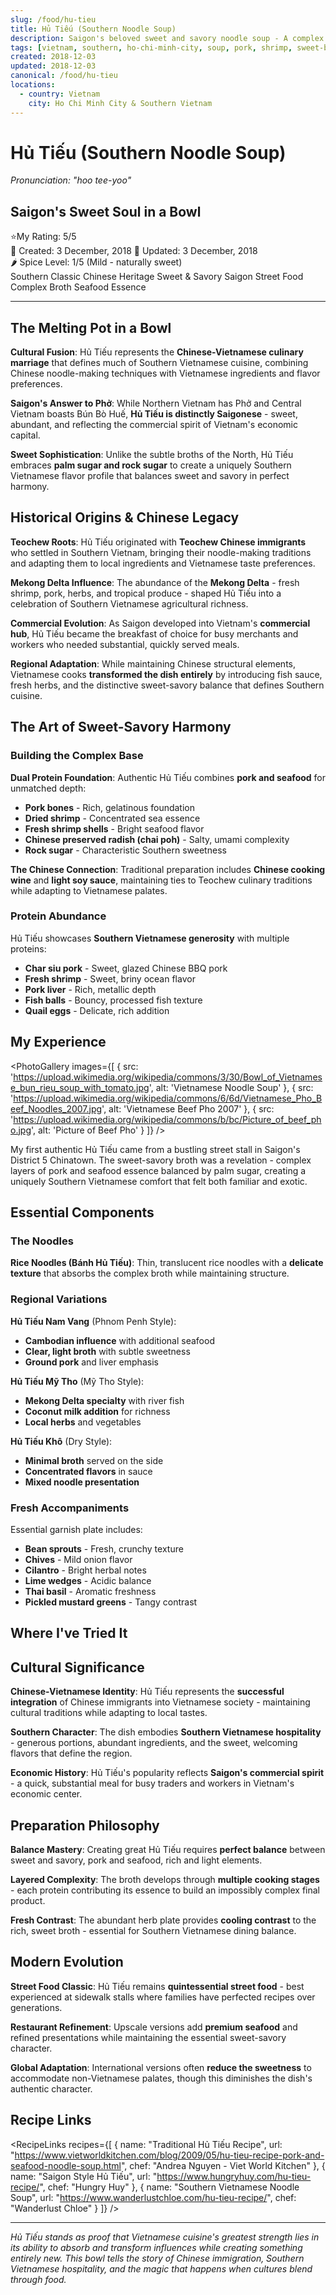```yaml
---
slug: /food/hu-tieu
title: Hủ Tiếu (Southern Noodle Soup)
description: Saigon's beloved sweet and savory noodle soup - A complex pork and seafood broth with Chinese-Vietnamese heritage
tags: [vietnam, southern, ho-chi-minh-city, soup, pork, shrimp, sweet-broth, chinese-influence, street-food]
created: 2018-12-03
updated: 2018-12-03
canonical: /food/hu-tieu
locations:
  - country: Vietnam
    city: Ho Chi Minh City & Southern Vietnam
---
```



# Hủ Tiếu (Southern Noodle Soup)
*Pronunciation: "hoo tee-yoo"*

## Saigon's Sweet Soul in a Bowl

<div className="food-rating">
  <span className="star">⭐</span>My Rating: 5/5
</div>

<div className="food-metadata">
  <span className="food-date">📅 Created: 3 December, 2018</span>
  <span className="food-date">🔄 Updated: 3 December, 2018</span>
</div>

<div className="spice-level">
  🌶️ Spice Level: 1/5 (Mild - naturally sweet)
</div>

<div className="food-tags">
  <span className="food-tag">Southern Classic</span>
  <span className="food-tag">Chinese Heritage</span>
  <span className="food-tag">Sweet & Savory</span>
  <span className="food-tag">Saigon Street Food</span>
  <span className="food-tag">Complex Broth</span>
  <span className="food-tag">Seafood Essence</span>
</div>

---

## The Melting Pot in a Bowl

**Cultural Fusion**: Hủ Tiếu represents the **Chinese-Vietnamese culinary marriage** that defines much of Southern Vietnamese cuisine, combining Chinese noodle-making techniques with Vietnamese ingredients and flavor preferences.

**Saigon's Answer to Phở**: While Northern Vietnam has Phở and Central Vietnam boasts Bún Bò Huế, **Hủ Tiếu is distinctly Saigonese** - sweet, abundant, and reflecting the commercial spirit of Vietnam's economic capital.

**Sweet Sophistication**: Unlike the subtle broths of the North, Hủ Tiếu embraces **palm sugar and rock sugar** to create a uniquely Southern Vietnamese flavor profile that balances sweet and savory in perfect harmony.

## Historical Origins & Chinese Legacy

**Teochew Roots**: Hủ Tiếu originated with **Teochew Chinese immigrants** who settled in Southern Vietnam, bringing their noodle-making traditions and adapting them to local ingredients and Vietnamese taste preferences.

**Mekong Delta Influence**: The abundance of the **Mekong Delta** - fresh shrimp, pork, herbs, and tropical produce - shaped Hủ Tiếu into a celebration of Southern Vietnamese agricultural richness.

**Commercial Evolution**: As Saigon developed into Vietnam's **commercial hub**, Hủ Tiếu became the breakfast of choice for busy merchants and workers who needed substantial, quickly served meals.

**Regional Adaptation**: While maintaining Chinese structural elements, Vietnamese cooks **transformed the dish entirely** by introducing fish sauce, fresh herbs, and the distinctive sweet-savory balance that defines Southern cuisine.

## The Art of Sweet-Savory Harmony

### Building the Complex Base

**Dual Protein Foundation**: Authentic Hủ Tiếu combines **pork and seafood** for unmatched depth:
- **Pork bones** - Rich, gelatinous foundation
- **Dried shrimp** - Concentrated sea essence
- **Fresh shrimp shells** - Bright seafood flavor
- **Chinese preserved radish (chai poh)** - Salty, umami complexity
- **Rock sugar** - Characteristic Southern sweetness

**The Chinese Connection**: Traditional preparation includes **Chinese cooking wine** and **light soy sauce**, maintaining ties to Teochew culinary traditions while adapting to Vietnamese palates.

### Protein Abundance

Hủ Tiếu showcases **Southern Vietnamese generosity** with multiple proteins:
- **Char siu pork** - Sweet, glazed Chinese BBQ pork
- **Fresh shrimp** - Sweet, briny ocean flavor
- **Pork liver** - Rich, metallic depth
- **Fish balls** - Bouncy, processed fish texture
- **Quail eggs** - Delicate, rich addition

## My Experience

<PhotoGallery images={[
  { src: 'https://upload.wikimedia.org/wikipedia/commons/3/30/Bowl_of_Vietnamese_bun_rieu_soup_with_tomato.jpg', alt: 'Vietnamese Noodle Soup' },
  { src: 'https://upload.wikimedia.org/wikipedia/commons/6/6d/Vietnamese_Pho_Beef_Noodles_2007.jpg', alt: 'Vietnamese Beef Pho 2007' },
  { src: 'https://upload.wikimedia.org/wikipedia/commons/b/bc/Picture_of_beef_pho.jpg', alt: 'Picture of Beef Pho' }
]} />

My first authentic Hủ Tiếu came from a bustling street stall in Saigon's District 5 Chinatown. The sweet-savory broth was a revelation - complex layers of pork and seafood essence balanced by palm sugar, creating a uniquely Southern Vietnamese comfort that felt both familiar and exotic.

## Essential Components

### The Noodles
**Rice Noodles (Bánh Hủ Tiếu)**: Thin, translucent rice noodles with a **delicate texture** that absorbs the complex broth while maintaining structure.

### Regional Variations

**Hủ Tiếu Nam Vang** (Phnom Penh Style):
- **Cambodian influence** with additional seafood
- **Clear, light broth** with subtle sweetness
- **Ground pork** and liver emphasis

**Hủ Tiếu Mỹ Tho** (Mỹ Tho Style):
- **Mekong Delta specialty** with river fish
- **Coconut milk addition** for richness
- **Local herbs** and vegetables

**Hủ Tiếu Khô** (Dry Style):
- **Minimal broth** served on the side
- **Concentrated flavors** in sauce
- **Mixed noodle presentation**

### Fresh Accompaniments

Essential garnish plate includes:
- **Bean sprouts** - Fresh, crunchy texture
- **Chives** - Mild onion flavor
- **Cilantro** - Bright herbal notes
- **Lime wedges** - Acidic balance
- **Thai basil** - Aromatic freshness
- **Pickled mustard greens** - Tangy contrast

## Where I've Tried It

<MapEmbed location="Ho Chi Minh City, Vietnam" description="Discovering the sweet complexity of authentic Hủ Tiếu in Saigon's bustling Chinatown district" />

## Cultural Significance

**Chinese-Vietnamese Identity**: Hủ Tiếu represents the **successful integration** of Chinese immigrants into Vietnamese society - maintaining cultural traditions while adapting to local tastes.

**Southern Character**: The dish embodies **Southern Vietnamese hospitality** - generous portions, abundant ingredients, and the sweet, welcoming flavors that define the region.

**Economic History**: Hủ Tiếu's popularity reflects **Saigon's commercial spirit** - a quick, substantial meal for busy traders and workers in Vietnam's economic center.

## Preparation Philosophy

**Balance Mastery**: Creating great Hủ Tiếu requires **perfect balance** between sweet and savory, pork and seafood, rich and light elements.

**Layered Complexity**: The broth develops through **multiple cooking stages** - each protein contributing its essence to build an impossibly complex final product.

**Fresh Contrast**: The abundant herb plate provides **cooling contrast** to the rich, sweet broth - essential for Southern Vietnamese dining balance.

## Modern Evolution

**Street Food Classic**: Hủ Tiếu remains **quintessential street food** - best experienced at sidewalk stalls where families have perfected recipes over generations.

**Restaurant Refinement**: Upscale versions add **premium seafood** and refined presentations while maintaining the essential sweet-savory character.

**Global Adaptation**: International versions often **reduce the sweetness** to accommodate non-Vietnamese palates, though this diminishes the dish's authentic character.

## Recipe Links

<RecipeLinks recipes={[
  {
    name: "Traditional Hủ Tiếu Recipe",
    url: "https://www.vietworldkitchen.com/blog/2009/05/hu-tieu-recipe-pork-and-seafood-noodle-soup.html",
    chef: "Andrea Nguyen - Viet World Kitchen"
  },
  {
    name: "Saigon Style Hủ Tiếu",
    url: "https://www.hungryhuy.com/hu-tieu-recipe/",
    chef: "Hungry Huy"
  },
  {
    name: "Southern Vietnamese Noodle Soup",
    url: "https://www.wanderlustchloe.com/hu-tieu-recipe/",
    chef: "Wanderlust Chloe"
  }
]} />

---

*Hủ Tiếu stands as proof that Vietnamese cuisine's greatest strength lies in its ability to absorb and transform influences while creating something entirely new. This bowl tells the story of Chinese immigration, Southern Vietnamese hospitality, and the magic that happens when cultures blend through food.*